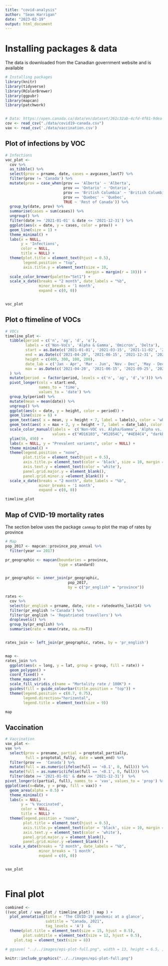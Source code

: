 ```yaml
---
title: "covid-analysis"
author: "Sean Harrigan"
date: "2023-02-19"
output: html_document
---
```


# Installing packages & data
The data is downloaded from the Canadian government website and is available 
```r
# Installing packages
library(knitr)
library(tidyverse)
library(RColorBrewer)
library(ggpubr)
library(mapcan)
library(patchwork)


# Data: https://open.canada.ca/data/en/dataset/261c32ab-4cfd-4f81-9dea-7b64065690dc
cov <- read_csv("./data/covid19-canada.csv")
vax <- read_csv('./data/vaccination.csv')

```


## Plot of infections by VOC
```r

# Infections
voc_plot <-
  cov %>%  
  as_tibble() %>% 
  select(prov = prname, date, cases = avgcases_last7) %>% 
  filter(prov != 'Canada') %>% 
  mutate(prov = case_when(prov == 'Alberta' ~ 'Alberta', 
                          prov == 'Ontario' ~ 'Ontario', 
                          prov == 'British Columbia' ~ 'British Columbia', 
                          prov == 'Quebec' ~ 'Quebec', 
                          TRUE ~ 'Rest of Canada')) %>% 
  group_by(date, prov) %>% 
  summarise(cases = sum(cases)) %>% 
  ungroup() %>% 
  filter(date >= '2021-01-01' & date <= '2021-12-31') %>% 
  ggplot(aes(x = date, y = cases, color = prov)) + 
  geom_line(size = 1) + 
  theme_minimal() + 
  labs(x = NULL, 
       y = 'Infections',
       color = NULL,
       title = NULL) + 
  theme(plot.title = element_text(hjust = 0.5),
        legend.position = "top", 
        axis.title.y = element_text(size = 10, 
                                    margin = margin(r = 10))) + 
  scale_color_brewer(palette="Set1") + 
  scale_x_date(breaks = "2 month", date_labels = "%b",
               minor_breaks = '1 month',
               expand = c(0, 0))


voc_plot

```


## Plot o ftimeline of VOCs
```r

# VOCs
timeline_plot <-
  tibble(period = c('n', 'ag', 'd', 'o'), 
         labels = c('Non-VoCs', 'Alpha & Gamma', 'Omicron', 'Delta'),
         start = as.Date(c('2021-01-01', '2021-03-15', '2021-11-02', '2021-05-01')),
         end = as.Date(c('2021-04-20', '2021-06-15', '2021-12-31', '2021-12-15')),
         height = c(400, 300, 100, 200),
         date_lab = c('Jan - Apr', 'Mar - Jun', 'Nov - Dec', 'May - Dec'),
         max = as.Date(c('2021-04-20', '2021-06-15', '2021-09-25', '2021-03-20'))
  ) %>% 
  mutate(period  = factor(period, levels = c('n', 'ag', 'd','o'))) %>%  
  pivot_longer(cols = start:end, 
               names_to = 'time', 
               values_to = 'date') %>% 
  group_by(period) %>% 
  mutate(mean = mean(date)) %>% 
  ungroup() %>% 
  ggplot(aes(x = date, y = height, color = period)) + 
  geom_line(size = 6) + 
  geom_text(aes( x = mean, y = height + 7, label = labels), color = 'white', size = 3) + 
  geom_text(aes( x = max + 2, y = height + 7, label = date_lab), color = 'darkgrey', size = 3, hjust = 0) + 
  scale_color_manual(labels =  c('Non-VOC vs. Alpha/Gamma', 'Alpha vs. Gamma', 'Delta vs. Omicron'),
                     values = c("#D16103", "#52854C", "#4E84C4", "darkblue")) +
  ylim(50, 450) + 
  labs(x = NULL, y = "Prevalent variants", color = NULL) + 
  theme_minimal() + 
  theme(legend.position = "none", 
        plot.title = element_text(hjust = 0.5),
        axis.title.y= element_text(color = 'black', size = 10, margin = margin(r  = 10)),
        axis.text.y = element_text(color = 'white'),
        panel.grid.major.y = element_blank(),
        panel.grid.minor.y =element_blank()) +
  scale_x_date(breaks = "2 month", date_labels = "%b",
               minor_breaks = '1 month',
               expand = c(0, 0))

timeline_plot

```

## Map of CVID-19 mortality rates
The section below uses the package `canmap` to plot the map of rates by province
```r

# Map
pop_2017 <- mapcan::province_pop_annual %>%
  filter(year == 2017)

pr_geographic <- mapcan(boundaries = province,
                        type = standard)


pr_geographic <- inner_join(pr_geographic, 
                            pop_2017, 
                            by = c("pr_english" = "province"))

rates <-
  cov %>% 
  select(pr_english = prname, date, rate = ratedeaths_last14) %>% 
  filter(pr_english !='Canada') %>% 
  filter(pr_english != 'Repatriated travellers') %>% 
  droplevels() %>% 
  group_by(pr_english) %>% 
  summarise(rate = mean(rate, na.rm=T)) 


rates_join <- left_join(pr_geographic, rates, by = 'pr_english')


map <-
rates_join %>%
  ggplot(aes(x = long, y = lat, group = group, fill = rate)) +
  geom_polygon() +
  coord_fixed() +
  theme_mapcan() + 
  scale_fill_viridis_c(name = "Mortality rate / 100K") +
  guides(fill = guide_colourbar(title.position = "top")) + 
  theme(legend.position = c(0.7, 0.75),
        legend.direction="horizontal",
        legend.title = element_text(size = 9))

map

```



## Vaccination 
```r
# Vaccination
vax_plot <- 
vax %>% 
  select(prov = prename, partial = proptotal_partially, 
         full = proptotal_fully, date = week_end) %>% 
  filter(prov ==  'Canada') %>% 
  mutate(full = as.numeric(ifelse(full == '<0.1', 0, full))) %>% 
  mutate(full = as.numeric(ifelse(full == '<0.1', 0, full))) %>% 
  filter(date >= '2021-01-01' & date <= '2021-12-31')  %>% 
pivot_longer(c(partial, full), names_to = 'vax', values_to = 'prop') %>% 
ggplot(aes(x=date, y = prop, fill = vax)) +
  geom_area(alpha = 0.5) + 
  theme_minimal() + 
  labs(x = NULL, 
       y = '% Vaccinated',
       color = NULL,
       title = NULL) + 
  theme(legend.position = "none", 
        plot.title = element_text(hjust = 0.5),
        axis.title.y= element_text(color = 'black', size = 10, margin = margin(r  = 10)),
        axis.text.y = element_text(color = 'white'),
        panel.grid.major.y = element_blank(),
        panel.grid.minor.y =element_blank()) +
  scale_x_date(breaks = "2 month", date_labels = "%b",
               minor_breaks = '1 month',
               expand = c(0, 0))


vax_plot
  
```


# Final plot 
```r

combined <- 
((voc_plot / vax_plot / timeline_plot) | map ) + 
  plot_annotation(title = 'The COVID-19 pandemic at a glance', 
                  subtitle = "Canada, 2021", 
                  tag_levels = 'A')  & 
  theme(plot.title = element_text(size = 15, hjust = 0.5),
        plot.subtitle = element_text(size = 12, hjust = 0.5),
    plot.tag = element_text(size = 8))

# ggsave( "../../images/epi-plot-full.png", width = 13, height = 6.5, , bg = "white")

```

```r
knitr::include_graphics("../../images/epi-plot-full.png") 
```


